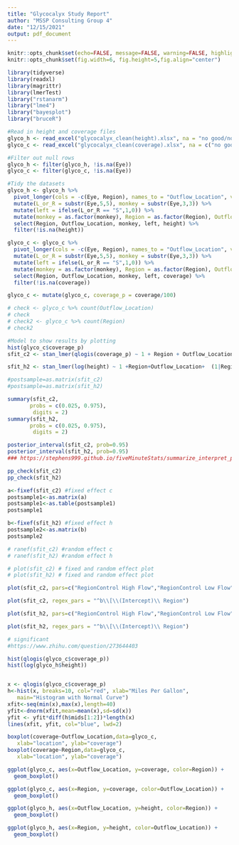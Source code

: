 ```yaml
---
title: "Glycocalyx Study Report"
author: "MSSP Consulting Group 4"
date: "12/15/2021"
output: pdf_document
---
```


```r
knitr::opts_chunk$set(echo=FALSE, message=FALSE, warning=FALSE, highlight=FALSE)
knitr::opts_chunk$set(fig.width=6, fig.height=5,fig.align="center")

library(tidyverse)
library(readxl)
library(magrittr)
library(lmerTest)
library("rstanarm")
library("lme4")
library("bayesplot")
library("bruceR")
```

```r
#Read in height and coverage files
glyco_h <- read_excel("glycocalyx_clean(height).xlsx", na = "no good/none")
glyco_c <- read_excel("glycocalyx_clean(coverage).xlsx", na = c("no good/none", "no good /none"))

#Filter out null rows
glyco_h <- filter(glyco_h, !is.na(Eye))
glyco_c <- filter(glyco_c, !is.na(Eye))

#Tidy the datasets
glyco_h <- glyco_h %>%
  pivot_longer(cols = -c(Eye, Region), names_to = "Outflow_Location", values_to = "height") %>%
  mutate(L_or_R = substr(Eye,5,5), monkey = substr(Eye,3,3)) %>%
  mutate(left = ifelse(L_or_R == "S",1,0)) %>%
  mutate(monkey = as.factor(monkey), Region = as.factor(Region), Outflow_Location = as.factor(Outflow_Location)) %>%
  select(Region, Outflow_Location, monkey, left, height) %>%
  filter(!is.na(height))

glyco_c <- glyco_c %>%
  pivot_longer(cols = -c(Eye, Region), names_to = "Outflow_Location", values_to = "coverage") %>%
  mutate(L_or_R = substr(Eye,5,5), monkey = substr(Eye,3,3)) %>%
  mutate(left = ifelse(L_or_R == "S",1,0)) %>%
  mutate(monkey = as.factor(monkey), Region = as.factor(Region), Outflow_Location = as.factor(Outflow_Location)) %>%
  select(Region, Outflow_Location, monkey, left, coverage) %>%
  filter(!is.na(coverage))

glyco_c <- mutate(glyco_c, coverage_p = coverage/100)

# check <- glyco_c %>% count(Outflow_Location)
# check
# check2 <- glyco_c %>% count(Region)
# check2
```

```r
#Model to show results by plotting
hist(glyco_c$coverage_p)
sfit_c2 <- stan_lmer(qlogis(coverage_p) ~ 1 + Region + Outflow_Location +  (1|Region:Outflow_Location) + left + (1|monkey), data = glyco_c)

sfit_h2 <- stan_lmer(log(height) ~ 1 +Region+Outflow_Location+  (1|Region:Outflow_Location) + left + (1|monkey), data = glyco_h)

#postsample=as.matrix(sfit_c2)
#postsample=as.matrix(sfit_h2)
```

```r
summary(sfit_c2, 
       probs = c(0.025, 0.975),
        digits = 2)
summary(sfit_h2, 
       probs = c(0.025, 0.975),
        digits = 2)
```


```r
posterior_interval(sfit_c2, prob=0.95)
posterior_interval(sfit_h2, prob=0.95)
### https://stephens999.github.io/fiveMinuteStats/summarize_interpret_posterior.html
```

```r
pp_check(sfit_c2)
pp_check(sfit_h2)
```

```r
a<-fixef(sfit_c2) #fixed effect c
postsample1<-as.matrix(a)
postsample1<-as.table(postsample1)
postsample1

b<-fixef(sfit_h2) #fixed effect h
postsample2<-as.matrix(b)
postsample2

# ranef(sfit_c2) #random effect c
# ranef(sfit_h2) #random effect h

# plot(sfit_c2) # fixed and random effect plot
# plot(sfit_h2) # fixed and random effect plot
```

```r
plot(sfit_c2, pars=c("RegionControl High Flow","RegionControl Low Flow","RegionNon-Lasered","Outflow_LocationCorneaoscleral","Outflow_LocationESV","Outflow_LocationISV","Outflow_LocationSC","Outflow_LocationTM","Outflow_LocationUveal"))

plot(sfit_c2, regex_pars = "^b\\[\\(Intercept)\\ Region")

plot(sfit_h2, pars=c("RegionControl High Flow","RegionControl Low Flow","RegionNon-Lasered","Outflow_LocationCorneaoscleral","Outflow_LocationESV","Outflow_LocationISV","Outflow_LocationSC","Outflow_LocationTM","Outflow_LocationUveal"))

plot(sfit_h2, regex_pars = "^b\\[\\(Intercept)\\ Region")
```

```r
# significant
#https://www.zhihu.com/question/273644403

hist(qlogis(glyco_c$coverage_p))
hist(log(glyco_h$height))


x <- qlogis(glyco_c$coverage_p)
h<-hist(x, breaks=10, col="red", xlab="Miles Per Gallon",
   main="Histogram with Normal Curve")
xfit<-seq(min(x),max(x),length=40)
yfit<-dnorm(xfit,mean=mean(x),sd=sd(x))
yfit <- yfit*diff(h$mids[1:2])*length(x)
lines(xfit, yfit, col="blue", lwd=2)
```


```r
boxplot(coverage~Outflow_Location,data=glyco_c,
   xlab="location", ylab="coverage")
boxplot(coverage~Region,data=glyco_c,
   xlab="location", ylab="coverage")

ggplot(glyco_c, aes(x=Outflow_Location, y=coverage, color=Region)) +
  geom_boxplot() 

ggplot(glyco_c, aes(x=Region, y=coverage, color=Outflow_Location)) +
  geom_boxplot() 

ggplot(glyco_h, aes(x=Outflow_Location, y=height, color=Region)) +
  geom_boxplot() 

ggplot(glyco_h, aes(x=Region, y=height, color=Outflow_Location)) +
  geom_boxplot() 
```








